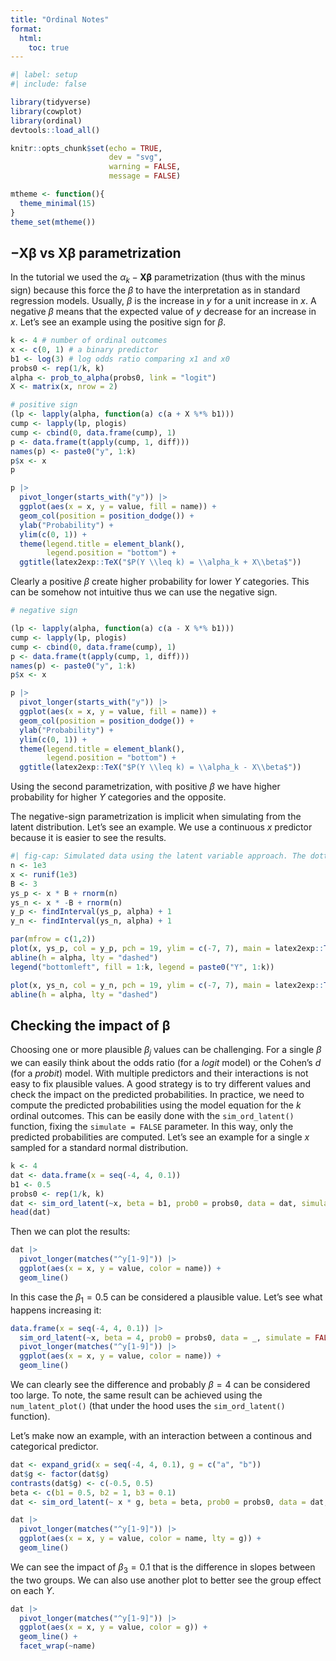 ```yaml
---
title: "Ordinal Notes"
format: 
  html:
    toc: true
---
```


```r
#| label: setup
#| include: false

library(tidyverse)
library(cowplot)
library(ordinal)
devtools::load_all()

knitr::opts_chunk$set(echo = TRUE,
                      dev = "svg",
                      warning = FALSE,
                      message = FALSE)

mtheme <- function(){
  theme_minimal(15)
}
theme_set(mtheme())
```

## $-\mathbf{X}\boldsymbol{\beta}$ vs $\mathbf{X}\boldsymbol{\beta}$ parametrization

In the tutorial we used the $\alpha_k -\mathbf{X}\boldsymbol{\beta}$ parametrization (thus with the minus sign) because this force the $\beta$ to have the interpretation as in standard regression models. Usually, $\beta$ is the increase in $y$ for a unit increase in $x$. A negative $\beta$ means that the expected value of $y$ decrease for an increase in $x$. Let's see an example using the positive sign for $\beta$.

```r
k <- 4 # number of ordinal outcomes
x <- c(0, 1) # a binary predictor
b1 <- log(3) # log odds ratio comparing x1 and x0
probs0 <- rep(1/k, k)
alpha <- prob_to_alpha(probs0, link = "logit")
X <- matrix(x, nrow = 2)

# positive sign
(lp <- lapply(alpha, function(a) c(a + X %*% b1)))
cump <- lapply(lp, plogis)
cump <- cbind(0, data.frame(cump), 1)
p <- data.frame(t(apply(cump, 1, diff)))
names(p) <- paste0("y", 1:k)
p$x <- x
p

p |> 
  pivot_longer(starts_with("y")) |> 
  ggplot(aes(x = x, y = value, fill = name)) +
  geom_col(position = position_dodge()) +
  ylab("Probability") +
  ylim(c(0, 1)) +
  theme(legend.title = element_blank(),
        legend.position = "bottom") +
  ggtitle(latex2exp::TeX("$P(Y \\leq k) = \\alpha_k + X\\beta$"))
```

Clearly a positive $\beta$ create higher probability for lower $Y$ categories. This can be somehow not intuitive thus we can use the negative sign.

```r
# negative sign

(lp <- lapply(alpha, function(a) c(a - X %*% b1)))
cump <- lapply(lp, plogis)
cump <- cbind(0, data.frame(cump), 1)
p <- data.frame(t(apply(cump, 1, diff)))
names(p) <- paste0("y", 1:k)
p$x <- x

p |> 
  pivot_longer(starts_with("y")) |> 
  ggplot(aes(x = x, y = value, fill = name)) +
  geom_col(position = position_dodge()) +
  ylab("Probability") +
  ylim(c(0, 1)) +
  theme(legend.title = element_blank(),
        legend.position = "bottom") +
  ggtitle(latex2exp::TeX("$P(Y \\leq k) = \\alpha_k - X\\beta$"))
```

Using the second parametrization, with positive $\beta$ we have higher probability for higher $Y$ categories and the opposite.

The negative-sign parametrization is implicit when simulating from the latent distribution. Let's see an example. We use a continuous $x$ predictor because it is easier to see the results.

```r
#| fig-cap: Simulated data using the latent variable approach. The dotted lines are the thresholds $\alpha$
n <- 1e3
x <- runif(1e3)
B <- 3
ys_p <- x * B + rnorm(n)
ys_n <- x * -B + rnorm(n)
y_p <- findInterval(ys_p, alpha) + 1
y_n <- findInterval(ys_n, alpha) + 1

par(mfrow = c(1,2))
plot(x, ys_p, col = y_p, pch = 19, ylim = c(-7, 7), main = latex2exp::TeX("$\\Y^{*} = X \\beta + \\epsilon$, $\\beta = 3$"), ylab = latex2exp::TeX("$Y^{*}$"))
abline(h = alpha, lty = "dashed")
legend("bottomleft", fill = 1:k, legend = paste0("Y", 1:k))

plot(x, ys_n, col = y_n, pch = 19, ylim = c(-7, 7), main = latex2exp::TeX("$\\Y^{*} = X \\beta + \\epsilon$, $\\beta = -3$"), ylab = latex2exp::TeX("$Y^{*}$"))
abline(h = alpha, lty = "dashed")
```

## Checking the impact of $\mathbf{\beta}$

Choosing one or more plausible $\beta_j$ values can be challenging. For a single $\beta$ we can easily think about the odds ratio (for a *logit* model) or the Cohen's $d$ (for a *probit*) model. With multiple predictors and their interactions is not easy to fix plausible values. A good strategy is to try different values and check the impact on the predicted probabilities. In practice, we need to compute the predicted probabilities using the model equation for the $k$ ordinal outcomes. This can be easily done with the `sim_ord_latent()` function, fixing the `simulate = FALSE` parameter. In this way, only the predicted probabilities are computed. Let's see an example for a single $x$ sampled for a standard normal distribution.

```r
k <- 4
dat <- data.frame(x = seq(-4, 4, 0.1))
b1 <- 0.5
probs0 <- rep(1/k, k)
dat <- sim_ord_latent(~x, beta = b1, prob0 = probs0, data = dat, simulate = FALSE)
head(dat)
```

Then we can plot the results:

```r
dat |> 
  pivot_longer(matches("^y[1-9]")) |> 
  ggplot(aes(x = x, y = value, color = name)) +
  geom_line()
```

In this case the $\beta_1 = 0.5$ can be considered a plausible value. Let's see what happens increasing it:

```r
data.frame(x = seq(-4, 4, 0.1)) |> 
  sim_ord_latent(~x, beta = 4, prob0 = probs0, data = _, simulate = FALSE) |> 
  pivot_longer(matches("^y[1-9]")) |> 
  ggplot(aes(x = x, y = value, color = name)) +
  geom_line()
```

We can clearly see the difference and probably $\beta = 4$ can be considered too large. To note, the same result can be achieved using the `num_latent_plot()` (that under the hood uses the `sim_ord_latent()` function).

Let's make now an example, with an interaction between a continous and categorical predictor.

```r
dat <- expand_grid(x = seq(-4, 4, 0.1), g = c("a", "b"))
dat$g <- factor(dat$g)
contrasts(dat$g) <- c(-0.5, 0.5)
beta <- c(b1 = 0.5, b2 = 1, b3 = 0.1)
dat <- sim_ord_latent(~ x * g, beta = beta, prob0 = probs0, data = dat, simulate = FALSE)

dat |> 
  pivot_longer(matches("^y[1-9]")) |> 
  ggplot(aes(x = x, y = value, color = name, lty = g)) +
  geom_line()
```

We can see the impact of $\beta_3 = 0.1$ that is the difference in slopes between the two groups. We can also use another plot to better see the group effect on each $Y$.

```r
dat |> 
  pivot_longer(matches("^y[1-9]")) |> 
  ggplot(aes(x = x, y = value, color = g)) +
  geom_line() +
  facet_wrap(~name)
```



